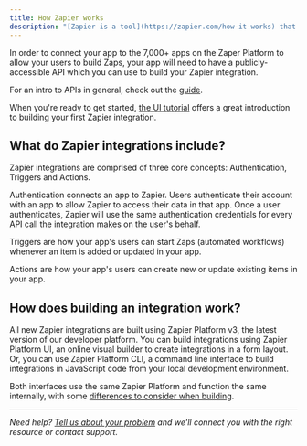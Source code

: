 ```yaml
---
title: How Zapier works
description: "[Zapier is a tool](https://zapier.com/how-it-works) that helps you automate repetitive tasks between two or more apps, no code necessary. Our customers use Zapier to move information from one app to another automatically rather than manually. Each Zap you create starts with a trigger (something that happens in one app) and then one or more actions (something else that happens in another app)."
---
```


In order to connect your app to the 7,000+ apps on the Zaper Platform to allow your users to build Zaps, your app will need to have a publicly-accessible API which you can use to build your Zapier integration.

For an intro to APIs in general, check out the [guide](https://zapier.com/learn/apis/).

When you're ready to get started, [the UI tutorial](/platform/quickstart/ui-tutorial) offers a great introduction to building your first Zapier integration.

## What do Zapier integrations include?

Zapier integrations are comprised of three core concepts: Authentication, Triggers and Actions.

Authentication connects an app to Zapier. Users authenticate their account with an app to allow Zapier to access their data in that app. Once a user authenticates, Zapier will use the same authentication credentials for every API call the integration makes on the user's behalf.

Triggers are how your app's users can start Zaps (automated workflows) whenever an item is added or updated in your app.

Actions are how your app's users can create new or update existing items in your app.

## How does building an integration work?

All new Zapier integrations are built using Zapier Platform v3, the latest version of our developer platform. You can build integrations using Zapier Platform UI, an online visual builder to create integrations in a form layout. Or, you can use Zapier Platform CLI, a command line interface to build integrations in JavaScript code from your local development environment.

Both interfaces use the same Zapier Platform and function the same internally, with some [differences to consider when building](/platform/quickstart/ui-vs-cli).

- - -

_Need help? [Tell us about your problem](https://developer.zapier.com/contact) and we'll connect you with the right resource or contact support._

